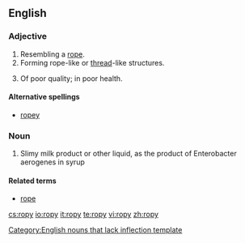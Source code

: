 ==English==

===Adjective===
{{en-adj|ropier|ropiest|more}}

# Resembling a [[rope]].
# Forming rope-like or [[thread]]-like structures.
# {{context|British|colloquial}} Of poor quality; in poor health.

====Alternative spellings====
* [[ropey]]

===Noun===
{{infl|en|noun}}[[Category:English nouns that lack inflection template]]

# Slimy milk product or other liquid, as the product of Enterobacter aerogenes in syrup

====Related terms====
* [[rope]]

[[cs:ropy]]
[[io:ropy]]
[[it:ropy]]
[[te:ropy]]
[[vi:ropy]]
[[zh:ropy]]